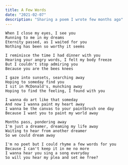 ```yaml
---
title: A Few Words
date: "2021-02-07"
description: "Sharing a poem I wrote few months ago"
---
```


```
When I close my eyes, I see you
Running to me in my dreams
Eternity passed, as I waited for you
Nothing has been so worthy it seems

I reminisce the time I had dinner with you
Hearing your angry words, I felt my body freeze
But I couldn't stop admiring you
Because you are the bees knees

I gaze into sunsets, searching away
Hoping to someday find you
I sit in McDonald's, munching away
Hoping to find the feeling, I found with you

I wanna do art like that someday
And now I wanna paint my heart away
I wanna be the canvas to your paintbrush one day
Because I want you to paint my world away

Months pass, pondering away
I'm just a dreamer, dreaming my life away
Waiting to hear from another dreamer
So we could dream away

I'm no poet but I could rhyme a few words for you
Because I can't keep it in me no more
I wanna hear you sing a song everyday
So will you hear my plea and set me free?
```
